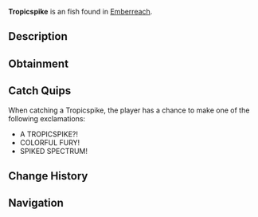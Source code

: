 {{FishInfobox
|image          = Tropicspike.png
|rarity         = Exotic
|sea            = Second Sea
|location       = [[Emberreach]]
|sublocation    = 
|sources        = Fishing Rod
|radar_location = 
|prog_speed     = -80
|xp             = 2150
|weather        = Windy
|time           = 
|season         = Winter
|bait           = Golden Worm
|base_weight    = 5100
|base_value     = 4515
|weight_range   = 2970
|base_chance    = 1
|base_resil     = 12
}}
'''Tropicspike''' is an {{Rarity|Exotic}} fish found in [[Emberreach]].

== Description ==
{{Description|A striking fish, its fins a vivid dance of shifting hues.|Bestiary Entry}}

== Obtainment ==
{{Description|It spikes through the restless frost’s blaze.|Bestiary Hint}}
{{Fish Availability|
Emberreach/Freshwater Pond
|top_rods      = 
Great Rod of Oscar\57733.82\307664.13;
Astralhook Rod\52627.95\310144.57;
Free Spirit Rod\45736.08\310044.1;
Azure Of Lagoon\45352.98\328785.54;
Fang of the Eclipse\44101.81\314376;
Blazebringer Rod\37216.92\272345.67;
Leviathan's Fang Rod\27284.5\210516.61;
Kraken Rod\21969.63\165437.6;
Trident Rod\25742.85\185680.94;
Seraphic Rod\25038.95\179285.35;
Ethereal Prism Rod\24533.67\184076.01;
Challenger's Rod\23549.82\169496.15;
No-Life Rod\22805.92\165198.56;
Rod Of The Forgotten Fang\21883.07\154196.58;
Rod Of The Exalted One\21139.33\156603.42;
Rod Of The Depths\19940.21\140473.9;
Depthseeker Rod\19431.93\147449.83;
Volcanic Rod\18614.8\137503.68;
Avalanche Rod\18468.92\140527.08;
Zeus Rod\18141.86\134010.19;
Steady Rod\17253.17\137555.52
|recommended   = Astralhook Rod
}}

== Catch Quips ==
When catching a Tropicspike, the player has a chance to make one of the following exclamations:
* A TROPICSPIKE?!
* COLORFUL FURY!
* SPIKED SPECTRUM!

== Change History ==
{{Change History|{{subst:Current Version}}}}

== Navigation ==
{{Fish Navbox|Emberreach}}